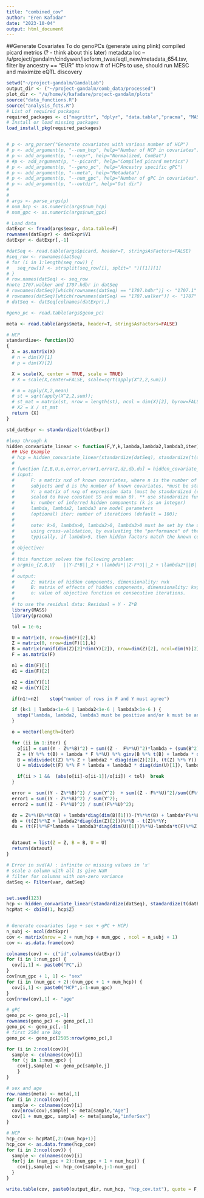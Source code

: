 ```yaml
---
title: "combined_cov"
author: "Eren Kafadar"
date: "2023-10-04"
output: html_document
---
```


##Generate Covariates
To do
genoPCs (generate using plink)
compiled picard metrics (? - think about this later)
metadata loc -- /u/project/gandalm/cindywen/isoform_twas/eqtl_new/metadata_654.tsv, filter by ancestry == "EUR"
#to know # of HCPs to use, should run MESC and maximize eQTL discovery
```r
setwd("~/project-gandalm/GandalLab")
output_dir <- ("~/project-gandalm/comb_data/processed")
plot_dir <- "/u/home/k/kafadare/project-gandalm/plots"
source("data_functions.R")
source("analysis_fcts.R")
# List of required packages
required_packages <- c("magrittr", "dplyr", "data.table","pracma", "MASS", "ggplot2", "reshape2")
# Install or load missing packages
load_install_pkg(required_packages)


# p <- arg_parser("Generate covariates with various number of HCP")
# p <- add_argument(p, "--num_hcp", help="Number of HCP in covariates")
# p <- add_argument(p, "--expr", help="Normalized, ComBat")
# #p <- add_argument(p, "--picard", help="Compiled picard metrics")
# p <- add_argument(p, "--geno_pc", help="Ancestry specific gPC")
# p <- add_argument(p, "--meta", help="Metadata")
# p <- add_argument(p, "--num_gpc", help="Number of gPC in covariates")
# p <- add_argument(p, "--outdir", help="Out dir")
# 
# 
# args <- parse_args(p)
# num_hcp <- as.numeric(args$num_hcp)
# num_gpc <- as.numeric(args$num_gpc)

# Load data
datExpr <- fread(args$expr, data.table=F)
rownames(datExpr) <- datExpr$V1
datExpr <- datExpr[,-1]

#datSeq <- read.table(args$picard, header=T, stringsAsFactors=FALSE)
#seq_row <- rownames(datSeq)
# for (i in 1:length(seq_row)) {
#   seq_row[i] <- strsplit(seq_row[i], split=" ")[[1]][1]
# }
# row.names(datSeq) <- seq_row
#note 1707.walker and 1707.hdbr in datSeq
# rownames(datSeq)[which(rownames(datSeq) == "1707.hdbr")] <- "1707.1"
# rownames(datSeq)[which(rownames(datSeq) == "1707.walker")] <- "1707"
# datSeq <- datSeq[colnames(datExpr),]

#geno_pc <- read.table(args$geno_pc)

meta <- read.table(args$meta, header=T, stringsAsFactors=FALSE)

# HCP
standardize<- function(X)
{
  X = as.matrix(X)
  # n = dim(X)[1]
  # p = dim(X)[2]

  X = scale(X, center = TRUE, scale = TRUE)
  # X = scale(X,center=FALSE, scale=sqrt(apply(X^2,2,sum)))

  # m = apply(X,2,mean)
  # st = sqrt(apply(X^2,2,sum));
  # st_mat = matrix(st, nrow = length(st), ncol = dim(X)[2], byrow=FALSE)
  # X2 = X / st_mat
  return (X)
}

std_datExpr <- standardize(t(datExpr))

#loop through k
hidden_convariate_linear <- function(F,Y,k,lambda,lambda2,lambda3,iter) {
  ## Use Example
  # hcp = hidden_convariate_linear(standardize(datSeq), standardize(t(datExpr)),k=10,iter = 100)
  #
  # function [Z,B,U,o,error,error1,error2,dz,db,du] = hidden_covariate_linear(F,Y,k,lambda,lambda2,lambda3,iter);
  # input:
  #      F: a matrix nxd of known covariates, where n is the number of
  #      subjects and d is the number of known covariates. *must be standardize (columns have 0 mean and constant SS).
  #      Y: a matrix of nxg of expression data (must be standardized (columns
  #      scaled to have constant SS and mean 0). ** use standardize function to standardize F and Y.
  #      k: number of inferred hidden components (k is an integer)
  #      lambda, lambda2, lambda3 are model parameters
  #      (optional) iter: number of iterations (default = 100);
  #
  #      note: k>0, lambda>0, lambda2>0, lambda3>0 must be set by the user based on the data at hand. one can set these values
  #      using cross-validation, by evaluating the "performance" of the  resulting residual data on a desired task.
  #      typically, if lambda>5, then hidden factors match the known covariates closely.
  #
  # objective:
  #
  # this function solves the following problem:
  # argmin_{Z,B,U}   ||Y-Z*B||_2 + \lambda*||Z-F*U||_2 + \lambda2*||B||_2 + \lambda_3||U||_2
  #
  # output:
  #      Z: matrix of hidden components, dimensionality: nxk
  #      B: matrix of effects of hidden components, dimensionality: kxg
  #      o: value of objective function on consecutive iterations.
  #
  # to use the residual data: Residual = Y - Z*B
  library(MASS)
  library(pracma)

  tol = 1e-6;

  U = matrix(0, nrow=dim(F)[2],k)
  Z = matrix(0, nrow=dim(F)[1],k)
  B = matrix(runif(dim(Z)[2]*dim(Y)[2]), nrow=dim(Z)[2], ncol=dim(Y)[2])
  F = as.matrix(F)

  n1 = dim(F)[1]
  d1 = dim(F)[2]

  n2 = dim(Y)[1]
  d2 = dim(Y)[2]

  if(n1!=n2)    stop("number of rows in F and Y must agree")

  if (k<1 | lambda<1e-6 | lambda2<1e-6 | lambda3<1e-6 ) {
    stop("lambda, lambda2, lambda3 must be positive and/or k must be an integer");
  }

  o = vector(length=iter)

  for (ii in 1:iter) {
    o[ii] = sum((Y - Z%*%B)^2) + sum((Z -  F%*%U)^2)*lambda + (sum(B^2))*lambda2 + lambda3*(sum(U^2));
    Z = (Y %*% t(B) + lambda * F %*%U) %*% ginv(B %*% t(B) + lambda * diag(dim(B)[1]))
    B = mldivide(t(Z) %*% Z + lambda2 * diag(dim(Z)[2]), (t(Z) %*% Y))
    U = mldivide(t(F) %*% F * lambda + lambda3 * diag(dim(U)[1]), lambda * t(F) %*% Z)

    if(ii > 1 &&  (abs(o[ii]-o[ii-1])/o[ii]) < tol)  break
  }

  error =  sum((Y - Z%*%B)^2) / sum(Y^2)  + sum((Z - F%*%U)^2)/sum((F%*%U)^2)
  error1 = sum((Y - Z%*%B)^2) / sum(Y^2);
  error2 = sum((Z - F%*%U)^2) / sum((F%*%U)^2);

  dz = Z%*%(B%*%t(B) + lambda*diag(dim(B)[1]))-(Y%*%t(B) + lambda*F%*%U);
  db = (t(Z)%*%Z + lambda2*diag(dim(Z)[2]))%*%B - t(Z)%*%Y;
  du = (t(F)%*%F*lambda + lambda3*diag(dim(U)[1]))%*%U-lambda*t(F)%*%Z;


  dataout = list(Z = Z, B = B, U = U)
  return(dataout)
}

# Error in svd(A) : infinite or missing values in 'x'
# scale a column with all 1s give NaN
# filter for columns with non-zero variance
datSeq <- Filter(var, datSeq)


set.seed(123)
hcp <- hidden_convariate_linear(standardize(datSeq), standardize(t(datExpr)), lambda=5,lambda2=1, lambda3=1, k=num_hcp, iter=100)
hcpMat <- cbind(1, hcp$Z) 


# Generate covariates (age + sex + gPC + HCP)
n_subj <- ncol(datExpr)
cov <- matrix(nrow = 2 + num_hcp + num_gpc , ncol = n_subj + 1)
cov <- as.data.frame(cov)

colnames(cov) <- c("id",colnames(datExpr))
for (i in 1:num_gpc) {
  cov[i,1] <- paste0("PC",i)
}
cov[num_gpc + 1, 1] <- "sex"
for (i in (num_gpc + 2):(num_gpc + 1 + num_hcp)) {
  cov[i,1] <- paste0("HCP",i-1-num_gpc)
}
cov[nrow(cov),1] <- "age"

# gPC
geno_pc <- geno_pc[,-1]
rownames(geno_pc) <- geno_pc[,1]
geno_pc <- geno_pc[,-1]
# first 2504 are 1kg
geno_pc <- geno_pc[2505:nrow(geno_pc),]

for (i in 2:ncol(cov)){
  sample <- colnames(cov)[i]
  for (j in 1:num_gpc) {
    cov[j,sample] <- geno_pc[sample,j]
    }
}

# sex and age
row.names(meta) <- meta[,1]
for (i in 2:ncol(cov)){
  sample <- colnames(cov)[i]
  cov[nrow(cov),sample] <- meta[sample,"Age"]
  cov[1 + num_gpc, sample] <- meta[sample,"inferSex"]
}

# HCP
hcp_cov <- hcpMat[,2:(num_hcp+1)]
hcp_cov <- as.data.frame(hcp_cov)
for (i in 2:ncol(cov)) {
  sample <- colnames(cov)[i]
  for(j in (num_gpc + 2):(num_gpc + 1 + num_hcp)) {
    cov[j,sample] <- hcp_cov[sample,j-1-num_gpc]
  }
}

write.table(cov, paste0(output_dir, num_hcp, "hcp_cov.txt"), quote = F, row.names = F, col.names = T, sep = "\t")



```
